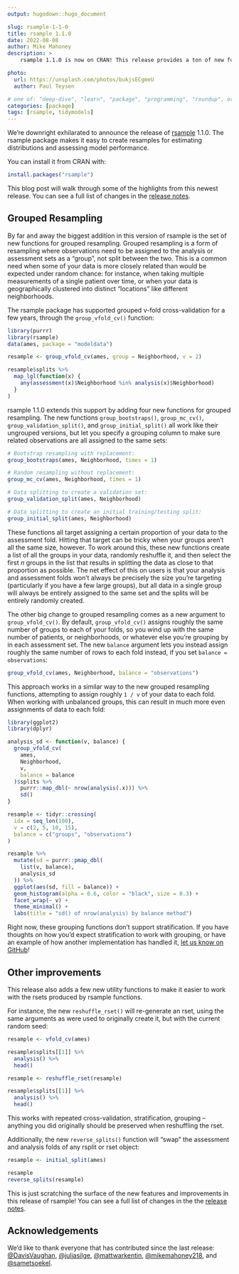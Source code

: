```yaml
---
output: hugodown::hugo_document

slug: rsample-1-1-0
title: rsample 1.1.0
date: 2022-08-08
author: Mike Mahoney
description: >
    rsample 1.1.0 is now on CRAN! This release provides a ton of new functions for grouped resampling, as well as a few long-awaited utility functions.

photo:
  url: https://unsplash.com/photos/bukjsECgmeU
  author: Paul Teysen

# one of: "deep-dive", "learn", "package", "programming", "roundup", or "other"
categories: [package] 
tags: [rsample, tidymodels]
---
```


<!--
TODO:
* [x] Look over / edit the post's title in the yaml
* [x] Edit (or delete) the description; note this appears in the Twitter card
* [x] Pick category and tags (see existing with `hugodown::tidy_show_meta()`)
* [x] Find photo & update yaml metadata
* [x] Create `thumbnail-sq.jpg`; height and width should be equal
* [x] Create `thumbnail-wd.jpg`; width should be >5x height
* [x] `hugodown::use_tidy_thumbnails()`
* [x] Add intro sentence, e.g. the standard tagline for the package
* [x] `usethis::use_tidy_thanks()`
-->

We're downright exhilarated to announce the release of [rsample](https://rsample.tidymodels.org/) 1.1.0. The rsample package makes it easy to create resamples for estimating distributions and assessing model performance.

You can install it from CRAN with:

```r
install.packages("rsample")
```

This blog post will walk through some of the highlights from this newest release. You can see a full list of changes in the [release notes](https://rsample.tidymodels.org/news/index.html#rsample-110).

## Grouped Resampling

By far and away the biggest addition in this version of rsample is the set of new functions for grouped resampling. Grouped resampling is a form of resampling where observations need to be assigned to the analysis or assessment sets as a "group", not split between the two. This is a common need when some of your data is more closely related than would be expected under random chance: for instance, when taking multiple measurements of a single patient over time, or when your data is geographically clustered into distinct "locations" like different neighborhoods.

The rsample package has supported grouped v-fold cross-validation for a few years, through the `group_vfold_cv()` function:

```r
library(purrr)
library(rsample)
data(ames, package = "modeldata")

resample <- group_vfold_cv(ames, group = Neighborhood, v = 2)

resample$splits %>%
  map_lgl(function(x) {
    any(assessment(x)$Neighborhood %in% analysis(x)$Neighborhood)
  }
)
```

rsample 1.1.0 extends this support by adding four new functions for grouped resampling. The new functions `group_bootstraps()`, `group_mc_cv()`, `group_validation_split()`, and `group_initial_split()` all work like their ungrouped versions, but let you specify a grouping column to make sure related observations are all assigned to the same sets:

```r
# Bootstrap resampling with replacement:
group_bootstraps(ames, Neighborhood, times = 1)

# Random resampling without replacement:
group_mc_cv(ames, Neighborhood, times = 1)

# Data splitting to create a validation set:
group_validation_split(ames, Neighborhood)

# Data splitting to create an initial training/testing split:
group_initial_split(ames, Neighborhood)
```

These functions all target assigning a certain proportion of your data to the assessment fold. Hitting that target can be tricky when your groups aren't all the same size, however. To work around this, these new functions create a list of all the groups in your data, randomly reshuffle it, and then select the first _n_ groups in the list that results in splitting the data as close to that proportion as possible. The net effect of this on users is that your analysis and assessment folds won't always be precisely the size you're targeting (particularly if you have a few large groups), but all data in a single group will always be entirely assigned to the same set and the splits will be entirely randomly created.

The other big change to grouped resampling comes as a new argument to `group_vfold_cv()`. By default, `group_vfold_cv()` assigns roughly the same number of groups to each of your folds, so you wind up with the same number of patients, or neighborhoods, or whatever else you're grouping by in each assessment set. The new `balance` argument lets you instead assign roughly the same number of rows to each fold instead, if you set `balance = observations`:

```r
group_vfold_cv(ames, Neighborhood, balance = "observations")
```

This approach works in a similar way to the new grouped resampling functions, attempting to assign roughly `1 / v` of your data to each fold. When working with unbalanced groups, this can result in much more even assignments of data to each fold:

```r
library(ggplot2)
library(dplyr)

analysis_sd <- function(v, balance) {
  group_vfold_cv(
    ames, 
    Neighborhood, 
    v, 
    balance = balance
  )$splits %>% 
    purrr::map_dbl(~ nrow(analysis(.x))) %>% 
    sd()
}

resample <- tidyr::crossing(
  idx = seq_len(100),
  v = c(2, 5, 10, 15),
  balance = c("groups", "observations")
)

resample %>%
  mutate(sd = purrr::pmap_dbl(
    list(v, balance),
    analysis_sd
  )) %>%
  ggplot(aes(sd, fill = balance)) + 
  geom_histogram(alpha = 0.6, color = "black", size = 0.3) + 
  facet_wrap(~ v) + 
  theme_minimal() + 
  labs(title = "sd() of nrow(analysis) by balance method")
```

Right now, these grouping functions don't support stratification. If you have thoughts on how you'd expect stratification to work with grouping, or have an example of how another implementation has handled it, [let us know on GitHub](https://github.com/tidymodels/rsample/issues/317)!

## Other improvements

This release also adds a few new utility functions to make it easier to work with the rsets produced by rsample functions.

For instance, the new `reshuffle_rset()` will re-generate an rset, using the same arguments as were used to originally create it, but with the current random seed:

```r
resample <- vfold_cv(ames)

resample$splits[[1]] %>%
  analysis() %>%
  head()

resample <- reshuffle_rset(resample)

resample$splits[[1]] %>%
  analysis() %>%
  head()
```

This works with repeated cross-validation, stratification, grouping -- anything you did originally should be preserved when reshuffling the rset.

Additionally, the new `reverse_splits()` function will "swap" the assessment and analysis folds of any rsplit or rset object:

```r
resample <- initial_split(ames)

resample
reverse_splits(resample)
```

This is just scratching the surface of the new features and improvements in this release of rsample! You can see a full list of changes in the the [release notes](https://rsample.tidymodels.org/news/index.html#rsample-110).

## Acknowledgements

We’d like to thank everyone that has contributed since the last release: 
[&#x0040;DavisVaughan](https://github.com/DavisVaughan), [&#x0040;juliasilge](https://github.com/juliasilge), [&#x0040;mattwarkentin](https://github.com/mattwarkentin), [&#x0040;mikemahoney218](https://github.com/mikemahoney218), and [&#x0040;sametsoekel](https://github.com/sametsoekel).

